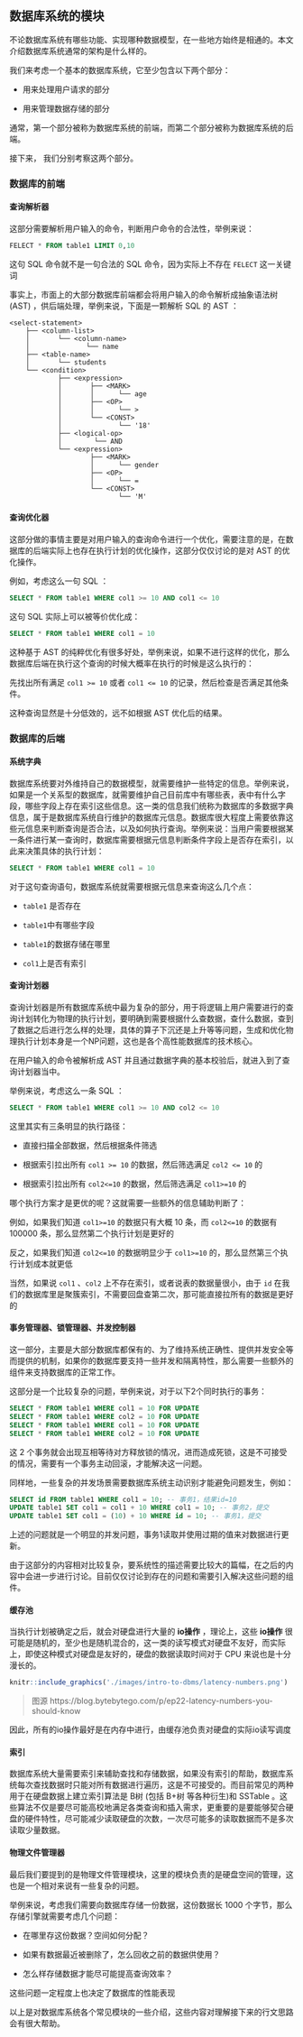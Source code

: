 \newpage{}

## 数据库系统的模块 {#modules-of-dbms}

不论数据库系统有哪些功能、实现哪种数据模型，在一些地方始终是相通的。本文介绍数据库系统通常的架构是什么样的。

我们来考虑一个基本的数据库系统，它至少包含以下两个部分：

- 用来处理用户请求的部分

- 用来管理数据存储的部分

通常，第一个部分被称为数据库系统的前端，而第二个部分被称为数据库系统的后端。

接下来， 我们分别考察这两个部分。

### 数据库的前端 {#frontend-of-dbms}

#### 查询解析器 {#query-parser}

这部分需要解析用户输入的命令，判断用户命令的合法性，举例来说：

```sql
FELECT * FROM table1 LIMIT 0,10
```

这句 SQL 命令就不是一句合法的 SQL 命令，因为实际上不存在 `FELECT` 这一关键词

事实上，市面上的大部分数据库前端都会将用户输入的命令解析成抽象语法树 (AST) ，供后端处理，举例来说，下面是一颗解析 SQL 的 AST ：

```
<select-statement>
    ├── <column-list>
    │       └── <column-name>
    │              └── name
    ├── <table-name>
    │       └── students
    └── <condition>
            ├── <expression>
            │       ├── <MARK>
            │       │      └── age
            │       ├── <OP>
            │       │      └── >
            │       └── <CONST>
            │              └── '18'
            ├── <logical-op>
            │        └── AND
            └── <expression>
                    ├── <MARK>
                    │      └── gender
                    ├── <OP>
                    │      └── =
                    └── <CONST>
                           └── 'M'
```

#### 查询优化器 {#query-optimizer}

这部分做的事情主要是对用户输入的查询命令进行一个优化，需要注意的是，在数据库的后端实际上也存在执行计划的优化操作，这部分仅仅讨论的是对 AST 的优化操作。

例如，考虑这么一句 SQL ：

```SQL
SELECT * FROM table1 WHERE col1 >= 10 AND col1 <= 10
```

这句 SQL 实际上可以被等价优化成：

```SQL
SELECT * FROM table1 WHERE col1 = 10
```

这种基于 AST 的纯粹优化有很多好处，举例来说，如果不进行这样的优化，那么数据库后端在执行这个查询的时候大概率在执行的时候是这么执行的：

先找出所有满足 `col1 >= 10` 或者 `col1 <= 10` 的记录，然后检查是否满足其他条件。

这种查询显然是十分低效的，远不如根据 AST 优化后的结果。

### 数据库的后端 {#backend-of-dbms}

#### 系统字典 {#system-dictionary}

数据库系统要对外维持自己的数据模型，就需要维护一些特定的信息。举例来说，如果是一个关系型的数据库，就需要维护自己目前库中有哪些表，表中有什么字段，哪些字段上存在索引这些信息。这一类的信息我们统称为数据库的多数据字典信息，属于是数据库系统自行维护的数据库元信息。数据库很大程度上需要依靠这些元信息来判断查询是否合法，以及如何执行查询。举例来说：当用户需要根据某一条件进行某一查询时，数据库需要根据元信息判断条件字段上是否存在索引，以此来决策具体的执行计划：

```SQL
SELECT * FROM table1 WHERE col1 = 10
```

对于这句查询语句，数据库系统就需要根据元信息来查询这么几个点：

- `table1` 是否存在

- `table1`中有哪些字段

- `table1`的数据存储在哪里

- `col1`上是否有索引

#### 查询计划器 {#query-planner}

查询计划器是所有数据库系统中最为复杂的部分，用于将逻辑上用户需要进行的查询计划转化为物理的执行计划，要明确到需要根据什么查数据，查什么数据，查到了数据之后进行怎么样的处理，具体的算子下沉还是上升等等问题，生成和优化物理执行计划本身是一个NP问题，这也是各个高性能数据库的技术核心。

在用户输入的命令被解析成 AST 并且通过数据字典的基本校验后，就进入到了查询计划器当中。

举例来说，考虑这么一条 SQL ：

```SQL
SELECT * FROM table1 WHERE col1 >= 10 AND col2 <= 10
```

这里其实有三条明显的执行路径：

- 直接扫描全部数据，然后根据条件筛选

- 根据索引拉出所有 `col1 >= 10` 的数据，然后筛选满足 `col2 <= 10` 的

- 根据索引拉出所有 `col2<=10` 的数据，然后筛选满足 `col1>=10` 的

哪个执行方案才是更优的呢？这就需要一些额外的信息辅助判断了：

例如，如果我们知道 `col1>=10` 的数据只有大概 10 条，而 `col2<=10` 的数据有 100000 条，那么显然第二个执行计划是更好的

反之，如果我们知道 `col2<=10` 的数据明显少于 `col1>=10` 的，那么显然第三个执行计划成本就更低

当然，如果说 `col1` 、`col2` 上不存在索引，或者说表的数据量很小，由于 `id` 在我们的数据库里是聚簇索引，不需要回盘查第二次，那可能直接拉所有的数据是更好的

#### 事务管理器、锁管理器、并发控制器 {#dbms}

这一部分，主要是大部分数据库都保有的、为了维持系统正确性、提供并发安全等而提供的机制，如果你的数据库要支持一些并发和隔离特性，那么需要一些额外的组件来支持数据库的正常工作。

这部分是一个比较复杂的问题，举例来说，对于以下2个同时执行的事务：

```SQL
SELECT * FROM table1 WHERE col1 = 10 FOR UPDATE
SELECT * FROM table1 WHERE col2 = 10 FOR UPDATE
SELECT * FROM table1 WHERE col1 = 10 FOR UPDATE
SELECT * FROM table1 WHERE col2 = 10 FOR UPDATE
```

这 2 个事务就会出现互相等待对方释放锁的情况，进而造成死锁，这是不可接受的情况，需要有一个事务主动回滚，才能解决这一问题。

同样地，一些复杂的并发场景需要数据库系统主动识别才能避免问题发生，例如：

```SQL
SELECT id FROM table1 WHERE col1 = 10; -- 事务1，结果id=10
UPDATE table1 SET col1 = col1 + 10 WHERE col1 = 10; -- 事务2，提交
UPDATE table1 SET col1 = (10) + 10 WHERE id = 10; -- 事务1，提交
```

上述的问题就是一个明显的并发问题，事务1读取并使用过期的值来对数据进行更新。

由于这部分的内容相对比较复杂，要系统性的描述需要比较大的篇幅，在之后的内容中会进一步进行讨论。目前仅仅讨论到存在的问题和需要引入解决这些问题的组件。

#### 缓存池 {#bufferpool}

当执行计划被确定之后，就会对硬盘进行大量的 __io操作__ ，理论上，这些 __io操作__ 很可能是随机的，至少也是随机混合的，这一类的读写模式对硬盘不友好，而实际上，即使这种模式对硬盘是友好的，硬盘的数据读取时间对于 CPU 来说也是十分漫长的。

```r
knitr::include_graphics('./images/intro-to-dbms/latency-numbers.png')
```

> 图源 https://blog.bytebytego.com/p/ep22-latency-numbers-you-should-know

因此，所有的io操作最好是在内存中进行，由缓存池负责对硬盘的实际io读写调度

#### 索引 {#index}

数据库系统大量需要索引来辅助查找和存储数据，如果没有索引的帮助，数据库系统每次查找数据时只能对所有数据进行遍历，这是不可接受的。而目前常见的两种用于在硬盘数据上建立索引算法是 B树 (包括 B+树 等各种衍生)和 SSTable 。这些算法不仅是要尽可能高校地满足各类查询和插入需求，更重要的是要能够契合硬盘的硬件特性，尽可能减少读取硬盘的次数，一次尽可能多的读取数据而不是多次读取少量数据。

#### 物理文件管理器 {#file-manager}

最后我们要提到的是物理文件管理模块，这里的模块负责的是硬盘空间的管理，这也是一个相对来说有一些复杂的问题。

举例来说，考虑我们需要向数据库存储一份数据，这份数据长 1000 个字节，那么存储引擎就需要考虑几个问题：

- 在哪里存这份数据？空间如何分配？

- 如果有数据最近被删除了，怎么回收之前的数据供使用？

- 怎么样存储数据才能尽可能提高查询效率？

这些问题一定程度上也决定了数据库的性能表现

以上是对数据库系统各个常见模块的一些介绍，这些内容对理解接下来的行文思路会有很大帮助。
